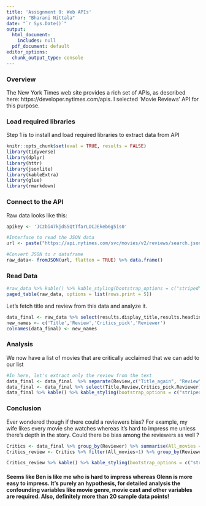 ---
title: 'Assignment 9: Web APIs'
author: "Bharani Nittala"
date: "`r Sys.Date()`"
output:
  html_document:
    includes: null
  pdf_document: default
editor_options:
  chunk_output_type: console
---

### Overview

The New York Times web site provides a rich set of APIs, as described here: https://developer.nytimes.com/apis. I selected 'Movie Reviews' API for this purpose.   


### Load required libraries

Step 1 is to install and load required libraries to extract data from API

```{r libraries, message=FALSE, warning=FALSE}
knitr::opts_chunk$set(eval = TRUE, results = FALSE)
library(tidyverse)
library(dplyr)
library(httr)
library(jsonlite)
library(kableExtra)
library(glue)
library(rmarkdown)

```

### Connect to the API

Raw data looks like this:
```{r , message=FALSE,echo= FALSE}
apikey <- 'JCzbi47kjdS5QtTfarLOCJEkeb6g5is0'
```



```{r , message=FALSE,results="asis"}
#Interface to read the JSON data
url <- paste("https://api.nytimes.com/svc/movies/v2/reviews/search.json?query=&api-key=",apikey, sep='')

#Convert JSON to r dataframe
raw_data<- fromJSON(url, flatten = TRUE) %>% data.frame()
```


### Read Data

```{r read, message=FALSE,results="asis"}
#raw_data %>% kable() %>% kable_styling(bootstrap_options = c("striped", "hover", "condensed"), fixed_thead = T)
paged_table(raw_data, options = list(rows.print = 5))

```

Let's fetch title and review from this data and analyze it. 

```{r , message=FALSE,results="asis"}
data_final <- raw_data %>% select(results.display_title,results.headline,results.critics_pick,results.byline)
new_names <- c('Title','Review','Critics_pick','Reviewer')
colnames(data_final) <- new_names
```


### Analysis

We now have a list of movies that are critically acclaimed that we can add to our list
```{r , message=FALSE,results="asis"}

#In here, let's extract only the review from the text  
data_final <- data_final  %>% separate(Review,c("Title_again", "Review"),"Review:")
data_final <- data_final %>% select(Title,Review,Critics_pick,Reviewer)
data_final %>% kable() %>% kable_styling(bootstrap_options = c("striped", "hover", "condensed"), fixed_thead = T)

```


### Conclusion

Ever wondered though if there could a reviewers bias? For example, my wife likes every movie she watches whereas it's hard to impress me unless there's depth in the story. Could there be bias among the reviewers as well ?

```{r compare, message=FALSE,results="asis"}

Critics <- data_final %>% group_by(Reviewer) %>% summarise(All_movies = n(),Acclaimed = sum(Critics_pick))
Critics_review <- Critics %>% filter(All_movies>1) %>% group_by(Reviewer) %>% summarise(acclaim_rate = round(Acclaimed/All_movies *100,0))

Critics_review %>% kable() %>% kable_styling(bootstrap_options = c("striped", "hover", "condensed"), fixed_thead = T)
```

#### Seems like Ben is like me who is hard to impress whereas Glenn is more easy to impress. It's purely an hypothesis, for detailed analysis the confounding variables like movie genre, movie cast and other variables are required. Also, definitely more than 20 sample data points!
